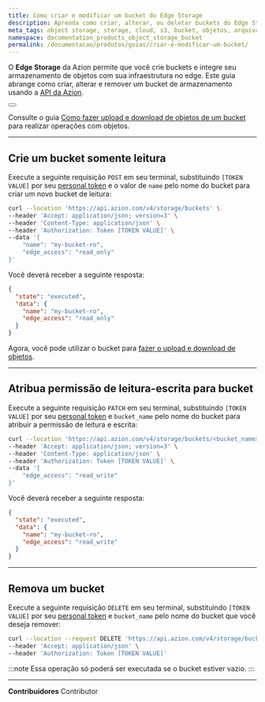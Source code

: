 ```yaml
---
title: Como criar e modificar um bucket do Edge Storage
description: Aprenda como criar, alterar, ou deletar buckets do Edge Storage usando a API da Azion.
meta_tags: object storage, storage, cloud, s3, bucket, objetos, arquivos, armazenamento, file storage, edge storage
namespace: documentation_products_object_storage_bucket
permalink: /documentacao/produtos/guias/criar-e-modificar-um-bucket/
---
```



O **Edge Storage** da Azion permite que você crie buckets e integre seu armazenamento de objetos com sua infraestrutura no edge. Este guia abrange como criar, alterar e remover um bucket de armazenamento usando a [API da Azion](https://api.azion.com).

<Button href="/pt-br/documentacao/produtos/store/object-storage/" text="saiba mais sobre Edge Storage" variant="secondary"></Button>

Consulte o guia [Como fazer upload e download de objetos de um bucket](/pt-br/documentacao/produtos/guias/upload-e-download-de-objetos-do-bucket/) para realizar operações com objetos.

---

## Crie um bucket somente leitura

Execute a seguinte requisição `POST` em seu terminal, substituindo `[TOKEN VALUE]` por seu [personal token](/pt-br/documentacao/produtos/guias/personal-tokens/) e o valor de `name` pelo nome do bucket para criar um novo bucket de leitura:

```bash
curl --location 'https://api.azion.com/v4/storage/buckets' \
--header 'Accept: application/json; version=3' \
--header 'Content-Type: application/json' \
--header 'Authorization: Token [TOKEN VALUE]' \
--data '{
    "name": "my-bucket-ro",
    "edge_access": "read_only"
}'
```

Você deverá receber a seguinte resposta:

```json
{
  "state": "executed",
  "data": {
    "name": "my-bucket-ro",
    "edge_access": "read_only"
  }
}
```

Agora, você pode utilizar o bucket para [fazer o upload e download de objetos](/pt-br/documentacao/produtos/guias/upload-e-download-de-objetos-do-bucket/).

---

## Atribua permissão de leitura-escrita para bucket

Execute a seguinte requisição `PATCH` em seu terminal, substituindo `[TOKEN VALUE]` por seu [personal token](/pt-br/documentacao/produtos/guias/personal-tokens/) e `bucket_name` pelo nome do bucket para atribuir a permissão de leitura e escrita:

```bash
curl --location 'https://api.azion.com/v4/storage/buckets/<bucket_name>' \
--header 'Accept: application/json; version=3' \
--header 'Content-Type: application/json' \
--header 'Authorization: Token [TOKEN VALUE]' \
--data '{
    "edge_access": "read_write"
}'
```

Você deverá receber a seguinte resposta:

```json
{
  "state": "executed",
  "data": {
    "name": "my-bucket-ro",
    "edge_access": "read_write"
  }
}
```

---

## Remova um bucket

Execute a seguinte requisição `DELETE` em seu terminal, substituindo `[TOKEN VALUE]` por seu [personal token](/pt-br/documentacao/produtos/guias/personal-tokens/) e `bucket_name` pelo nome do bucket que você deseja remover:

```bash
curl --location --request DELETE 'https://api.azion.com/v4/storage/buckets/<bucket_name>' \
--header 'Accept: application/json' \
--header 'Authorization: Token [TOKEN VALUE]'
```

:::note
Essa operação só poderá ser executada se o bucket estiver vazio.
:::

---


**Contribuidores** <ContributorList>Contributor</ContributorList>
